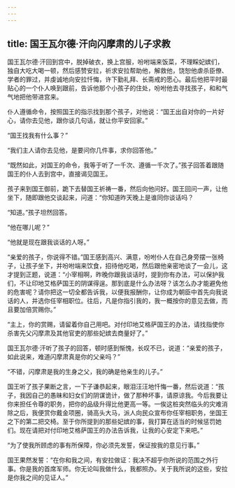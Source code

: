 ```yaml
---
---
---
```

title: 国王瓦尔德·汗向闪摩肃的儿子求教
---




国王瓦尔德·汗回到宫中，脱掉破衣，换上宫服，吩咐端来饭菜，不理睬妃嫔们，独自大吃大喝一顿，然后感赞安拉，祈求安拉帮助他，解救他，饶恕他虐杀臣僚、学者的罪过，并虔诚地向安拉忏悔，许下勤礼拜、长斋戒的愿心。最后他把平时最贴心的一个仆人唤到跟前，告诉他那个小孩子的住处，吩咐他去寻找孩子，和和气气地把他带进宫来。

仆人遵循命令，按照国王的指示找到那个孩子，对他说：“国王出自对你的一片好心，请你去见他，跟你谈几句话，就让你平安回家。”

“国王找我有什么事？”

“我们主人请你去见他，是要问你几件事，求你回答他。”

“既然如此，对国王的命令，我等于听了一千次、遵循一千次了。”孩子回答着跟随国王的仆人去到宫中，直接谒见国王。

孩子来到国王御前，跪下去替国王祈祷一番，然后向他问好。国王回问一声，让他坐下，随即跟他交谈起来，问道：“你知道昨天晚上是谁同你谈话吗？

“知道。”孩子坦然回答。

“他在哪儿呢？”

“他就是现在跟我谈话的人呀。”

“亲爱的孩子，你说得不错。”国王感到高兴、满意，吩咐仆人在自己身旁摆一张椅子，让孩子坐下，并吩咐端来饮食，招待他吃喝，然后跟他亲密地谈了一会儿，这才提到正题，说道：“小宰相啊，昨晚你跟我谈话时，提到你有办法，可以保护我们，不让印地艾格萨国王的阴谋得逞。那到底是什么办法呀？该怎么办才能避免他的危害呢？请你把这一切全都告诉我，以便我报酬你，让你成为朝臣中首先向我说话的人，并选你任宰相职位。往后，凡是你指引我的，我一概按你的意见去做，而且要加倍赏赐你。”

“主上，你的赏赐，请留着你自己用吧。对付印地艾格萨国王的办法，请找指使你杀害先父闪摩肃及其他官吏的那些妃嫔去商量好了。”

国王瓦尔德·汗听了孩子的回答，顿时感到惭愧，长叹不已，说道：“亲爱的孩子，如此说来，难道闪摩肃真是你的父亲吗？”

“不错，闪摩肃是我的生身之父，我的确是他亲生的儿子。”

国王听了孩子果断之言，一下子谦恭起来，眼泪汪汪地忏悔一番，然后说道：“孩子，我因自己的愚昧和妇女们的阴谋诡计，做了那种坏事，请原谅我。今后我要让你来担任令尊的职务，把你的品级升得比他更高一等。一俟这桩突然临头的灾难消除之后，我便赏你戴金项圈，骑高头大马，派人向民众宣布你任宰相职务，坐国王之下的第二把交椅。至于你所提到的那些妃嫔的事，我打算在适当的时候惩罚她们。现在请把对付印地艾格萨国王的办法告诉我，让我的心安定下来吧。”

“为了使我所顾虑的事有所保障，你必须先发誓，保证按我的意见行事。”

国王果然发誓：“在你和我之间，有安拉做证：我决不超乎你所说的范围之外行事。你是我的首席军师。你无论叫我做什么，我都照办。关于我所说的这些，安拉是你我之间的见证人。”